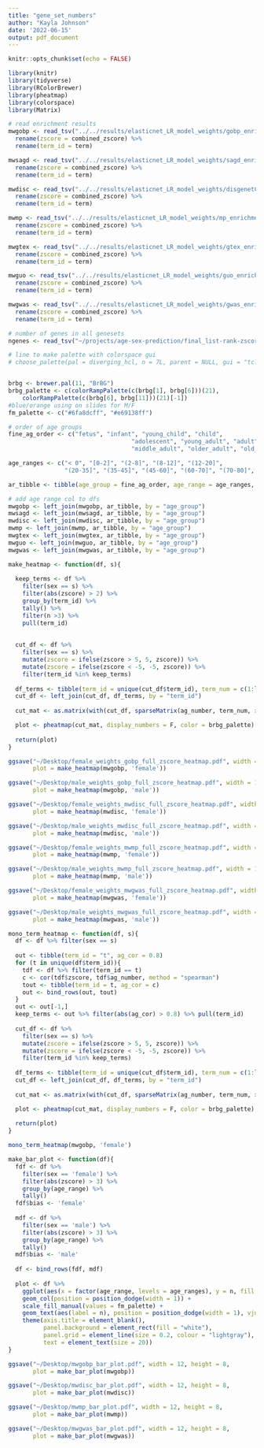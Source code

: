 ```yaml
---
title: "gene_set_numbers"
author: "Kayla Johnson"
date: '2022-06-15'
output: pdf_document
---
```


```r
knitr::opts_chunk$set(echo = FALSE)

library(knitr)
library(tidyverse)
library(RColorBrewer)
library(pheatmap)
library(colorspace)
library(Matrix)
```

```r
# read enrichment results
mwgobp <- read_tsv("../../results/elasticnet_LR_model_weights/gobp_enrichment.tsv") %>% 
  rename(zscore = combined_zscore) %>% 
  rename(term_id = term)

mwsagd <- read_tsv("../../results/elasticnet_LR_model_weights/sagd_enrichment.tsv") %>% 
  rename(zscore = combined_zscore) %>% 
  rename(term_id = term)

mwdisc <- read_tsv("../../results/elasticnet_LR_model_weights/disgenetC_enrichment.tsv") %>% 
  rename(zscore = combined_zscore) %>% 
  rename(term_id = term)

mwmp <- read_tsv("../../results/elasticnet_LR_model_weights/mp_enrichment.tsv") %>% 
  rename(zscore = combined_zscore) %>% 
  rename(term_id = term)

mwgtex <- read_tsv("../../results/elasticnet_LR_model_weights/gtex_enrichment.tsv") %>% 
  rename(zscore = combined_zscore) %>% 
  rename(term_id = term)

mwguo <- read_tsv("../../results/elasticnet_LR_model_weights/guo_enrichment.tsv") %>% 
  rename(zscore = combined_zscore) %>% 
  rename(term_id = term)

mwgwas <- read_tsv("../../results/elasticnet_LR_model_weights/gwas_enrichment.tsv") %>% 
  rename(zscore = combined_zscore) %>% 
  rename(term_id = term)

# number of genes in all genesets
ngenes <- read_tsv("~/projects/age-sex-prediction/final_list-rank-zscore_gene_enrichment_analyses/data/gene_sets/number_genes_in_RNAseq-Mircroarray_commonset.tsv")

# line to make palette with colorspace gui
# choose_palette(pal = diverging_hcl, n = 7L, parent = NULL, gui = "tcltk")


brbg <- brewer.pal(11, "BrBG")
brbg_palette <- c(colorRampPalette(c(brbg[1], brbg[6]))(21),
    colorRampPalette(c(brbg[6], brbg[11]))(21)[-1])
#blue/orange using on slides for M/F
fm_palette <- c("#6fa8dcff", "#e69138ff")
```

```r
# order of age groups
fine_ag_order <- c("fetus", "infant", "young_child", "child", 
                                   "adolescent", "young_adult", "adult", 
                                   "middle_adult", "older_adult", "old_adult", "elderly")

age_ranges <- c("< 0", "[0-2]", "(2-8]", "(8-12]", "(12-20]", 
                "(20-35]", "(35-45]", "(45-60]", "(60-70]", "(70-80]", "> 80")

ar_tibble <- tibble(age_group = fine_ag_order, age_range = age_ranges, ag_number = c(1:11))

# add age range col to dfs
mwgobp <- left_join(mwgobp, ar_tibble, by = "age_group")
mwsagd <- left_join(mwsagd, ar_tibble, by = "age_group")
mwdisc <- left_join(mwdisc, ar_tibble, by = "age_group")
mwmp <- left_join(mwmp, ar_tibble, by = "age_group")
mwgtex <- left_join(mwgtex, ar_tibble, by = "age_group")
mwguo <- left_join(mwguo, ar_tibble, by = "age_group")
mwgwas <- left_join(mwgwas, ar_tibble, by = "age_group")
```

```r
make_heatmap <- function(df, s){
  
  keep_terms <- df %>% 
    filter(sex == s) %>% 
    filter(abs(zscore) > 2) %>% 
    group_by(term_id) %>% 
    tally() %>% 
    filter(n >3) %>% 
    pull(term_id)
    
    
  cut_df <- df %>% 
    filter(sex == s) %>% 
    mutate(zscore = ifelse(zscore > 5, 5, zscore)) %>% 
    mutate(zscore = ifelse(zscore < -5, -5, zscore)) %>% 
    filter(term_id %in% keep_terms)
  
  df_terms <- tibble(term_id = unique(cut_df$term_id), term_num = c(1:length(unique(cut_df$term_id))))
  cut_df <- left_join(cut_df, df_terms, by = "term_id")
  
  cut_mat <- as.matrix(with(cut_df, sparseMatrix(ag_number, term_num, x=zscore)))

  plot <- pheatmap(cut_mat, display_numbers = F, color = brbg_palette)
  
  return(plot)
}
```

```r
ggsave("~/Desktop/female_weights_gobp_full_zscore_heatmap.pdf", width = 12, height = 8, 
       plot = make_heatmap(mwgobp, 'female'))
```

```r
ggsave("~/Desktop/male_weights_gobp_full_zscore_heatmap.pdf", width = 12, height = 8, 
       plot = make_heatmap(mwgobp, 'male'))
```

```r
ggsave("~/Desktop/female_weights_mwdisc_full_zscore_heatmap.pdf", width = 12, height = 8, 
       plot = make_heatmap(mwdisc, 'female'))
```

```r
ggsave("~/Desktop/male_weights_mwdisc_full_zscore_heatmap.pdf", width = 12, height = 8, 
       plot = make_heatmap(mwdisc, 'male'))
```

```r
ggsave("~/Desktop/female_weights_mwmp_full_zscore_heatmap.pdf", width = 12, height = 8, 
       plot = make_heatmap(mwmp, 'female'))
```

```r
ggsave("~/Desktop/male_weights_mwmp_full_zscore_heatmap.pdf", width = 12, height = 8, 
       plot = make_heatmap(mwmp, 'male'))
```

```r
ggsave("~/Desktop/female_weights_mwgwas_full_zscore_heatmap.pdf", width = 12, height = 8, 
       plot = make_heatmap(mwgwas, 'female'))
```

```r
ggsave("~/Desktop/male_weights_mwgwas_full_zscore_heatmap.pdf", width = 12, height = 8, 
       plot = make_heatmap(mwgwas, 'male'))
```


```r
mono_term_heatmap <- function(df, s){
  df <- df %>% filter(sex == s)
  
  out <- tibble(term_id = "t", ag_cor = 0.8)
  for (t in unique(df$term_id)){
    tdf <- df %>% filter(term_id == t)
    c <- cor(tdf$zscore, tdf$ag_number, method = "spearman")
    tout <- tibble(term_id = t, ag_cor = c)
    out <- bind_rows(out, tout)
  }
  out <- out[-1,]
  keep_terms <- out %>% filter(abs(ag_cor) > 0.8) %>% pull(term_id)
    
  cut_df <- df %>% 
    filter(sex == s) %>% 
    mutate(zscore = ifelse(zscore > 5, 5, zscore)) %>% 
    mutate(zscore = ifelse(zscore < -5, -5, zscore)) %>% 
    filter(term_id %in% keep_terms)
  
  df_terms <- tibble(term_id = unique(cut_df$term_id), term_num = c(1:length(unique(cut_df$term_id))))
  cut_df <- left_join(cut_df, df_terms, by = "term_id")
  
  cut_mat <- as.matrix(with(cut_df, sparseMatrix(ag_number, term_num, x=zscore)))

  plot <- pheatmap(cut_mat, display_numbers = F, color = brbg_palette)
  
  return(plot)
}
```

```r
mono_term_heatmap(mwgobp, 'female')
```

```r
make_bar_plot <- function(df){
  fdf <- df %>% 
    filter(sex == 'female') %>% 
    filter(abs(zscore) > 3) %>% 
    group_by(age_range) %>% 
    tally()
  fdf$bias <- 'female'
  
  mdf <- df %>% 
    filter(sex == 'male') %>% 
    filter(abs(zscore) > 3) %>% 
    group_by(age_range) %>% 
    tally()
  mdf$bias <- 'male'
  
  df <- bind_rows(fdf, mdf)
  
  plot <- df %>% 
    ggplot(aes(x = factor(age_range, levels = age_ranges), y = n, fill = bias)) +
    geom_col(position = position_dodge(width = 1)) +
    scale_fill_manual(values = fm_palette) +
    geom_text(aes(label = n), position = position_dodge(width = 1), vjust = 0) + 
    theme(axis.title = element_blank(),
          panel.background = element_rect(fill = "white"),
          panel.grid = element_line(size = 0.2, colour = "lightgray"),
          text = element_text(size = 20))
}
```

```r
ggsave("~/Desktop/mwgobp_bar_plot.pdf", width = 12, height = 8,
       plot = make_bar_plot(mwgobp))
```

```r
ggsave("~/Desktop/mwdisc_bar_plot.pdf", width = 12, height = 8,
       plot = make_bar_plot(mwdisc))
```

```r
ggsave("~/Desktop/mwmp_bar_plot.pdf", width = 12, height = 8,
       plot = make_bar_plot(mwmp))
```

```r
ggsave("~/Desktop/mwgwas_bar_plot.pdf", width = 12, height = 8,
       plot = make_bar_plot(mwgwas))
```
